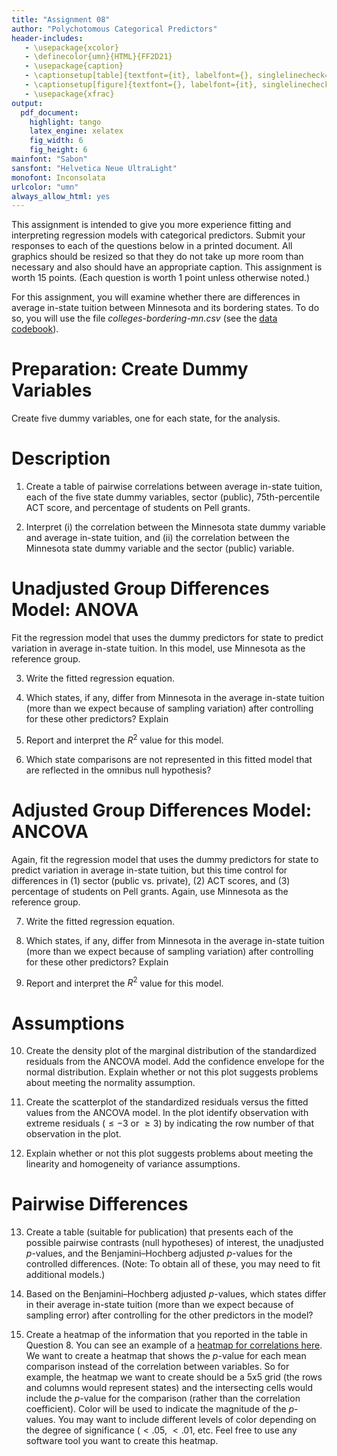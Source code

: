 ```yaml
---
title: "Assignment 08"
author: "Polychotomous Categorical Predictors"
header-includes:
   - \usepackage{xcolor}
   - \definecolor{umn}{HTML}{FF2D21}
   - \usepackage{caption}
   - \captionsetup[table]{textfont={it}, labelfont={}, singlelinecheck=false, labelsep=newline}
   - \captionsetup[figure]{textfont={}, labelfont={it}, singlelinecheck=false, labelsep=period}
   - \usepackage{xfrac}
output: 
  pdf_document:
    highlight: tango
    latex_engine: xelatex
    fig_width: 6
    fig_height: 6
mainfont: "Sabon"
sansfont: "Helvetica Neue UltraLight"
monofont: Inconsolata
urlcolor: "umn"
always_allow_html: yes
---
```


\frenchspacing

This assignment is intended to give you more experience fitting and interpreting regression models with categorical predictors. Submit your responses to each of the questions below in a printed document. All graphics should be resized so that they do not take up more room than necessary and also should have an appropriate caption. This assignment is worth 15 points. (Each question is worth 1 point unless otherwise noted.)

For this assignment, you will examine whether there are differences in average in-state tuition between Minnesota and its bordering states. To do so, you will use the file *colleges-bordering-mn.csv* (see the [data codebook](http://zief0002.github.io/epsy-8251/codebooks/colleges-bordering-mn.html)).


# Preparation: Create Dummy Variables

Create five dummy variables, one for each state, for the analysis.

# Description

1. Create a table of pairwise correlations between average in-state tuition, each of the five state dummy variables, sector (public), 75th-percentile ACT score, and percentage of students on Pell grants.

2. Interpret (i) the correlation between the Minnesota state dummy variable and average in-state tuition, and (ii) the correlation between the Minnesota state dummy variable and the sector (public) variable.


# Unadjusted Group Differences Model: ANOVA

Fit the regression model that uses the dummy predictors for state to predict variation in average in-state tuition. In this model, use Minnesota as the reference group.

3. Write the fitted regression equation.

4. Which states, if any, differ from Minnesota in the average in-state tuition (more than we expect because of sampling variation) after controlling for these other predictors? Explain

5. Report and interpret the $R^2$ value for this model.

6. Which state comparisons are not represented in this fitted model that are reflected in the omnibus null hypothesis?

# Adjusted Group Differences Model: ANCOVA

Again, fit the regression model that uses the dummy predictors for state to predict variation in average in-state tuition, but this time control for differences in (1) sector (public vs. private), (2) ACT scores, and (3) percentage of students on Pell grants. Again, use Minnesota as the reference group.

7. Write the fitted regression equation.

8. Which states, if any, differ from Minnesota in the average in-state tuition (more than we expect because of sampling variation) after controlling for these other predictors? Explain

9. Report and interpret the $R^2$ value for this model.

# Assumptions

10. Create the density plot of the marginal distribution of the standardized residuals from the ANCOVA model. Add the confidence envelope for the normal distribution. Explain whether or not this plot suggests problems about meeting the normality assumption.

11. Create the scatterplot of the standardized residuals versus the fitted values from the ANCOVA model. In the plot identify observation with extreme residuals ($\leq-3$ or $\geq3$) by indicating  the row number of that observation in the plot.

12. Explain whether or not this plot suggests problems about meeting the linearity and homogeneity of variance assumptions.


# Pairwise Differences

13. Create a table (suitable for publication) that presents each of the possible pairwise contrasts (null hypotheses) of interest, the unadjusted _p_-values, and the Benjamini--Hochberg adjusted _p_-values for the controlled differences. (Note: To obtain all of these, you may need to fit additional models.)

14. Based on the Benjamini--Hochberg adjusted _p_-values, which states differ in their average in-state tuition (more than we expect because of sampling error) after controlling for the other predictors in the model?

15. Create a heatmap of the information that you reported in the table in Question 8. You can see an example of a [heatmap for correlations here](https://developer.ibm.com/predictiveanalytics/wp-content/uploads/sites/48/2011/12/heatmap_corr1.png). We want to create a heatmap that shows the *p*-value for each mean comparison instead of the correlation between variables. So for example, the heatmap we want to create should be a 5x5 grid (the rows and columns would represent states) and the intersecting cells would include the *p*-value for the comparison (rather than the correlation coefficient). Color will be used to indicate the magnitude of the *p*-values. You may want to include different levels of color depending on the degree of significance ($<.05$, $<.01$, etc. Feel free to use any software tool you want to create this heatmap.




